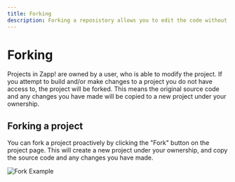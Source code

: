 ```yaml
---
title: Forking
description: Forking a reposistory allows you to edit the code without affecting the original repository.
---
```


# Forking

Projects in Zapp! are owned by a user, who is able to modify the project. If you attempt to build 
and/or make changes to a project you do not have access to, the project will be forked. This means
the original source code and any changes you have made will be copied to a new project under your
ownership.

## Forking a project

You can fork a project proactively by clicking the "Fork" button on the project page. This will
create a new project under your ownership, and copy the source code and any changes you have made.

![Fork Example](/assets/fork-example.gif)